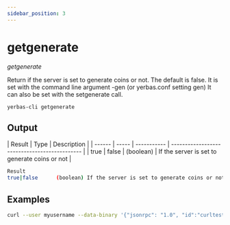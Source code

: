 ```yaml
---
sidebar_position: 3
---
```



# getgenerate

_getgenerate_

Return if the server is set to generate coins or not. The default is false.
It is set with the command line argument -gen (or yerbas.conf setting gen)
It can also be set with the setgenerate call.

`yerbas-cli getgenerate`

<!-- <ReactPlayer playing controls url={[
    {src: `${require('./assets/placeholder.webm').default}`, type: 'video/webm'}]} /> -->

## Output

| Result | Type  | Description |
| ------ | ----- | ----------- | --------------------------------------------- |
| true   | false | (boolean)   | If the server is set to generate coins or not |

```bash
Result
true|false      (boolean) If the server is set to generate coins or not
```

## Examples

```bash
curl --user myusername --data-binary '{"jsonrpc": "1.0", "id":"curltest", "method": "getgenerate", "params": [] }' -H 'content-type: text/plain;' http://127.0.0.1:9998/
```
